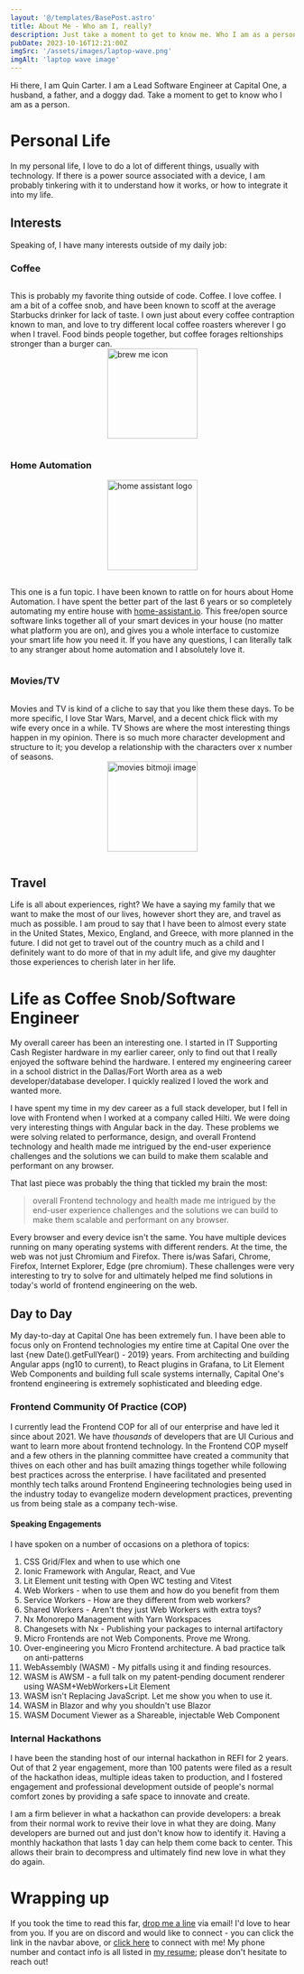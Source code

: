 ```yaml
---
layout: '@/templates/BasePost.astro'
title: About Me - Who am I, really?
description: Just take a moment to get to know me. Who I am as a person greatly defines how I work with others. I strive to grow others and myself at the same time when I enter a conversation.
pubDate: 2023-10-16T12:21:00Z
imgSrc: '/assets/images/laptop-wave.png'
imgAlt: 'laptop wave image'
---
```


Hi there, I am Quin Carter. I am a Lead Software Engineer at Capital One, a husband, a father, and a doggy dad. Take a moment to get to know who I am as a person.

# Personal Life

In my personal life, I love to do a lot of different things, usually with technology. If there is a power source associated with a device, I am probably tinkering with it to understand how it works, or how to integrate it into my life.

## Interests

Speaking of, I have many interests outside of my daily job: 

### Coffee
<div style="display: grid; gap: 1rem; grid-template-columns: repeat(auto-fill, minmax(250px, 1fr))">

This is probably my favorite thing outside of code. Coffee. I love coffee. I am a bit of a coffee snob, and have been known to scoff at the average Starbucks drinker for lack of taste. I own just about every coffee contraption known to man, and love to try different local coffee roasters wherever I go when I travel. Food binds people together, but coffee forages reltionships stronger than a burger can.
<img src="/assets/images/brew-me-icon.png" style="height: 10rem; display: flex; place-self: center" alt="brew me icon" />
</div>

### Home Automation
<div style="display: grid; gap: 1rem; grid-template-columns: repeat(auto-fill, minmax(250px, 1fr))">

<img src="/assets/images/home-assistant-logo.svg" style="height: 10rem; display: flex; place-self: center" alt="home assistant logo" />

This one is a fun topic. I have been known to rattle on for hours about Home Automation. I have spent the better part of the last 6 years or so completely automating my entire house with <a href="https://home-assistant.io" target="_blank">home-assistant.io</a>. This free/open source software links together all of your smart devices in your house (no matter what platform you are on), and gives you a whole interface to customize your smart life how you need it. If you have any questions, I can literally talk to any stranger about home automation and I absolutely love it. 
</div>

### Movies/TV
<div style="display: grid; gap: 1rem; grid-template-columns: repeat(auto-fill, minmax(250px, 1fr))">

Movies and TV is kind of a cliche to say that you like them these days. To be more specific, I love Star Wars, Marvel, and a decent chick flick with my wife every once in a while. TV Shows are where the most interesting things happen in my opinion. There is so much more character development and structure to it; you develop a relationship with the characters over x number of seasons.
<img src="/assets/images/movies-bitmoji.png" style="height: 10rem; display: flex; place-self: center" alt="movies bitmoji image" />
</div>

## Travel
Life is all about experiences, right? We have a saying my family that we want to make the most of our lives, however short they are, and travel as much as possible. I am proud to say that I have been to almost every state in the United States, Mexico, England, and Greece, with more planned in the future. I did not get to travel out of the country much as a child and I definitely want to do more of that in my adult life, and give my daughter those experiences to cherish later in her life.

# Life as Coffee Snob/Software Engineer
My overall career has been an interesting one. I started in IT Supporting Cash Register hardware in my earlier career, only to find out that I really enjoyed the software behind the hardware. I entered my engineering career in a school district in the Dallas/Fort Worth area as a web developer/database developer. I quickly realized I loved the work and wanted more. 

I have spent my time in my dev career as a full stack developer, but I fell in love with Frontend when I worked at a company called Hilti. We were doing very interesting things with Angular back in the day. These problems we were solving related to performance, design, and overall Frontend technology and health made me intrigued by the end-user experience challenges and the solutions we can build to make them scalable and performant on any browser. 

That last piece was probably the thing that tickled my brain the most: 
> overall Frontend technology and health made me intrigued by the end-user experience challenges and the solutions we can build to make them scalable and performant on any browser. 

Every browser and every device isn't the same. You have multiple devices running on many operating systems with different renders. At the time, the web was not just Chromium and Firefox. There is/was Safari, Chrome, Firefox, Internet Explorer, Edge (pre chromium). These challenges were very interesting to try to solve for and ultimately helped me find solutions in today's world of frontend engineering on the web.

## Day to Day
My day-to-day at Capital One has been extremely fun. I have been able to focus only on Frontend technologies my entire time at Capital One over the last {new Date().getFullYear() - 2019} years. From architecting and building Angular apps (ng10 to current), to React plugins in Grafana, to Lit Element Web Components and building full scale systems internally, Capital One's frontend engineering is extremely sophisticated and bleeding edge. 

### Frontend Community Of Practice (COP)
I currently lead the Frontend COP for all of our enterprise and have led it since about 2021. We have _thousands_ of developers that are UI Curious and want to learn more about frontend technology. In the Frontend COP myself and a few others in the planning committee have created a community that thives on each other and has built amazing things together while following best practices across the enterprise. I have facilitated and presented monthly tech talks around Frontend Engineering technologies being used in the industry today to evangelize modern development practices, preventing us from being stale as a company tech-wise.

#### Speaking Engagements
I have spoken on a number of occasions on a plethora of topics:
1. CSS Grid/Flex and when to use which one
2. Ionic Framework with Angular, React, and Vue
3. Lit Element unit testing with Open WC testing and Vitest
4. Web Workers - when to use them and how do you benefit from them
5. Service Workers - How are they different from web workers?
6. Shared Workers - Aren't they just Web Workers with extra toys?
7. Nx Monorepo Management with Yarn Workspaces
8. Changesets with Nx - Publishing your packages to internal artifactory
9. Micro Frontends are not Web Components. Prove me Wrong.
10. Over-engineering you Micro Frontend architecture. A bad practice talk on anti-patterns
11. WebAssembly (WASM) - My pitfalls using it and finding resources.
12. WASM is AWSM - a full talk on my patent-pending document renderer using WASM+WebWorkers+Lit Element
13. WASM isn't Replacing JavaScript. Let me show you when to use it.
14. WASM in Blazor and why you shouldn't use Blazor
15. WASM Document Viewer as a Shareable, injectable Web Component

### Internal Hackathons
I have been the standing host of our internal hackathon in REFI for 2 years. Out of that 2 year engagement, more than 100 patents were filed as a result of the hackathon ideas, multiple ideas taken to production, and I fostered engagement and professional development outside of people's normal comfort zones by providing a safe space to innovate and create. 

I am a firm believer in what a hackathon can provide developers: a break from their normal work to revive their love in what they are doing. Many developers are burned out and just don't know how to identify it. Having a monthly hackathon that lasts 1 day can help them come back to center. This allows their brain to decompress and ultimately find new love in what they do again. 

# Wrapping up
If you took the time to read this far, [drop me a line](mailto:quin@quincarter.com) via email! I'd love to hear from you. If you are on discord and would like to connect - you can click the link in the navbar above, or [click here](https://discordapp.com/users/266934198055600150) to connect with me! My phone number and contact info is all listed in [my resume](https://app.enhancv.com/share/636d9ae4/?utm_medium=growth&utm_campaign=share-resume&utm_source=dynamic); please don't hesitate to reach out!